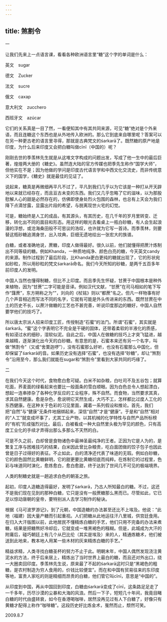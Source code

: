 ```yaml
---
---
---
```

title: 煞割令
---




一

让我们先来上一点语言课，看看各种欧洲语言里“糖”这个字的单词是什么：

英文　sugar

德文　Zucker

法文　sucre

俄文　caxap

意大利文　zucchero

西班牙文　azúcar

它们的关系真是一目了然，一看便知其中有其共同来源，可见“糖”绝对是个外来语，而且连糖这个东西也是从外地传入欧洲的。那么它到底来自哪里呢？答案可以在另一种更古老的语言里寻得，那就是古典梵文的śarkarā了。既然糖的原产地是印度，为什么后来印度又会把白糖叫做cīnī（中国的）呢？

刚刚去世的季羡林先生就是从这堆文字构成的问题出发，写成了他一生中的最后巨著，煌煌两大册的《糖史》。虽然连大陆的官方传媒也把季先生称作“国学大师”，但他实在不是；因为他做的学问是印度古代语言学和中西文化交流史，而非传统意义下的国学，《糖史》就是最佳的见证了。

说起来，糖真是再微细再平凡不过了，平凡到我们几乎以为它该是一种打从开天辟地以来就已经存在，而且亘古未变的东西。我们又几乎忽略了它的滋味，以为那股慰解人心的甜是必然存在的，仿佛即使身处烈火包围的森林，也总有上天会为我们降下点滴甘露，显露出片段的希望，与脱离现世火宅的幻觉。

可是，糖始终是人工的成品，有其源头，有其历史，在几千年的岁月里转变、迁移，转化出不同的面目和形态。用这样的眼光去看桌上一瓶白砂糖，有人会生起浪漫的浮想，或沧海桑田般不可思议的浩叹，也许就为它写一首诗。而季羡林，则要替这瓶砂糖追溯身世，出入坟典，巨细无遗地绘出一张宏大的族谱。

白糖，或者准确地说，蔗糖，印度人做得最好。很久以前，他们就懂得把蔗汁炼制出不同等级的糖。例如Khanda，一种质地纯净、颜色白亮的糖，今天英文candy的来源。制作过程到了最后阶段，比Khanda更白更纯的糖就出现了，它的形状宛如砂粒，所以用砂粒的梵文śarkarā命名。我们今天所知的砂糖，是两千五百多年前印度人的发明。

中国人当然也懂得制糖，但比不上印度。而且季先生怀疑，甘蔗于中国根本是种外来植物，因为“甘蔗”二字可能是音译。例如汉代文献，“甘蔗”在司马相如的笔下写作“藷蔗”，东方朔称之为“”，刘向的《杖铭》则以“都蔗”名之。但凡一样物事有好几个声音相近而写法不同的名字，它就有可能是外头传进来的东西。既然甘蔗在中土的历史不长，以蔗汁做糖的工艺也不甚完善，听说印度那边的糖好，中国人自然要学他们的技巧了。

所以唐太宗派人招来印度工匠，传授制造“石蜜”的法门。所谓“石蜜”，其实就是śarkarā。“蜜”这个字表明它不完全是干硬的固体，还带着柔软的半液化的质感，有如浸过水的细砂，湿软似泥。自此之后，中国人在做糖的技巧上才突飞猛进，越来越精，逐渐演化出今天的白砂糖。有意思的是，石蜜本来还有另一个名字，叫做“煞割令”（又或“舍栗迦啰”），没有石蜜那么好听，也没有石蜜那么中国化，但却保留了śarkarā的音。如果历史没有选择“石蜜”，也没有选择“砂糖”，却让“煞割令”沿用至今，那么我们就能在sugar和“煞割令”里看到大家共同的巧缘了。

二

在我们今天这个时代，食物愈白愈可疑。白米不如杂粮，白吐司不及五谷包；就算吃面，荞麦面的绿看起来也要比一般面条的雪白顺眼。因为白色总令人想起漂白，想起一连串掺杂了各种化学反应的工业程序，殊不自然。而食物，当然要求其真，求其自然健康。愈是杂色，愈说明它天然生成，大巧不工，怎样都比过度人工化的东西健康。在这种关于色彩的习见里面，藏着一系列假设和推论。首先，我们把“自然”与“健康”无条件地捆绑起来，深信“自然”才是“健康”。于是和“自然”相对的“人工”就变成坏事了，尤其工业产物，以其机械的化学特性与自然产品所标榜的“有机”形成强烈对比。最后，白被看成一种大自然里头极为罕见的颜色，只有高度工业化的手续才弄得出那么多那么不天然的白。



可是不久之前，白却曾是食物诸色中最神圣最纯净的王者。正因为它是人为的，是繁复工序与困难技巧的结果，白米因此曾比杂粮贵，吃白面团做的饺子包子也因此曾是日子过得好的表征。不止如此，白的清净还代表了味道的无瑕。例如白砂糖，它的颜色固然比黄糖鲜明，它的甜更要比黄糖彻底而纯粹。在炼制它的过程里，色彩与味道同时演化，愈炼愈白，愈白愈甜，终于达到了世间几不可见的极端境界。

人类的制糖史就是一趟追求白色的朝圣之旅。

起初，印度人造糖造得最好，发明了śarkarā，乃古人所知最白的糖。不过，这还不是我们现在见到的那种白糖，它只是没有一般蔗糖那么黑而已。尽管如此，它已足以惊动唐朝的皇帝，要特别派人去学习制作的秘诀。

根据《马可波罗游记》，到了元朝，中国造糖的办法甚至还比不上埃及。他说：“此地（福建）因大量产糖而引起重视。人们把糖从此地运往汗八里城，供宫廷食用。在归入大汗版图以前，此地居民不懂精炼白糖的手艺，他们只用不完备的办法来煮糖，结果是把糖熬好冷却后，它就变成一堆黑褐色的糨糊。但是，此城成为大汗的附庸后，碰巧朝廷上有几个从巴比伦（其实是埃及）来的人，精通炼糖术，他们被送到此地来，教本地人用某一些木材的灰来精炼白糖的手艺。”

精益求精，人类寻找白糖圣杯的努力不止于此。明朝末年，中国人偶然发现浇注黄泥水的方法，终于后来居上，精炼出了当时世界上最白的糖，而且还对外出口，绕一大圈卖回印度。季羡林先生说，原来最了不起的śarkarā这时只是“黑褐色的粗糖，是农村制造为穷人食用的，价钱比较便宜”。而在和中国有贸易往来的东印度等地，富贵人家吃的则是精细而昂贵的白糖，他们管它叫cīnī，意思是“中国的”。

从印度到中国，再从中国回到印度，白糖由śarkarā变成了cīnī，这条路足足走了一千多年，历尽沙漠的尘暴和大海的风浪。然后一下子，短短几十年间，我竟目睹白糖的时代由盛转衰，如今在香港喝咖啡，居然没再见过有人下白糖了，好像只有黄糖才配得上称作“咖啡糖”。这段历史好比炼金术，戛然而止，颓然可笑。





2009.8.7
